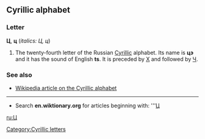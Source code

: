 ==Cyrillic alphabet==
===Letter===
'''Ц''', '''ц''' (''italics: Ц, ц'')

#The twenty-fourth letter of the Russian [[Cyrillic]] alphabet. Its name is '''цэ''' {{IPAchar|(tsɛ)}} and it has the sound of English '''ts'''. It is preceded by [[Х]] and followed by [[Ч]].

===See also===
*[[w:Cyrillic alphabet|Wikipedia article on the Cyrillic alphabet]]

----

*Search '''en.wiktionary.org''' for articles beginning with: '''[http://wiktionary.org/w/wiki.phtml?title=Special:Allpages&from=Ц Ц]

[[ru:Ц]]
[[Category:Cyrillic letters]]